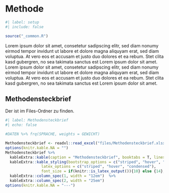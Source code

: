 # Methode

```r
#| label: setup
#| include: false

source("_common.R")
```

Lorem ipsum dolor sit amet, consetetur sadipscing elitr, sed diam nonumy eirmod tempor invidunt ut labore et dolore magna aliquyam erat, sed diam voluptua. At vero eos et accusam et justo duo dolores et ea rebum. Stet clita kasd gubergren, no sea takimata sanctus est Lorem ipsum dolor sit amet. Lorem ipsum dolor sit amet, consetetur sadipscing elitr, sed diam nonumy eirmod tempor invidunt ut labore et dolore magna aliquyam erat, sed diam voluptua. At vero eos et accusam et justo duo dolores et ea rebum. Stet clita kasd gubergren, no sea takimata sanctus est Lorem ipsum dolor sit amet.

## Methodensteckbrief

Der ist im Files-Ordner zu finden.

```r
#| label: Methodensteckbrief
#| echo: false

#DATEN %>% frq(SPRACHE, weights = GEWICHT)

Methodensteckbrief <- readxl::read_excel("files/Methodensteckbrief.xlsx", range = "A1:B21") ## Achtung ändern!
options(knitr.kable.NA = "")
Methodensteckbrief %>% 
  kableExtra::kable(caption = "Methodensteckbrief", booktabs = T, linesep = "") %>% 
  kableExtra::kable_styling(bootstrap_options = c("striped", "hover", "condensed"), 
                latex_options = c("striped", "hover", "condensed"), 
                font_size = if(knitr::is_latex_output()){10} else {14},) %>% 
  kableExtra::column_spec(1, width = "12em")  %>% 
  kableExtra::column_spec(2, width = "25em")
options(knitr.kable.NA = "---")
```
